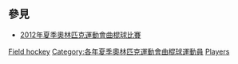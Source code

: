 == 參見 ==
* [[2012年夏季奧林匹克運動會曲棍球比賽|2012年夏季奧林匹克運動會曲棍球比賽]]
[[Category:2012年夏季奧林匹克運動會運動員|Field hockey]]
[[Category:各年夏季奧林匹克運動會曲棍球運動員|Category:各年夏季奧林匹克運動會曲棍球運動員]]
[[Category:2012年夏季奧林匹克運動會曲棍球比賽|Players]]